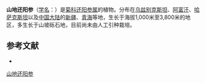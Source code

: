 {{Speciesbox
| name = 山地还阳参
| status = 
| status_system = 
| image =
| genus = Crepis
| species = oreades
| authority = Schrenk in Fisch et Mey.
}}

'''山地还阳参'''（[[学名|学名]]：{{lang|la|''Crepis oreades''}}）是[[菊科|菊科]][[还阳参属|还阳参属]]的植物。分布在[[乌兹别克斯坦|乌兹别克斯坦]]、[[阿富汗|阿富汗]]、[[哈萨克斯坦|哈萨克斯坦]]以及[[中国大陆|中国大陆]]的[[新疆|新疆]]、[[青海|青海]]等地，生长于海拔1,000米至3,800米的地区，多生长于山坡砾石地，目前尚未由人工引种栽培。

== 参考文献 ==
<div class="references-small">
* {{cite web| url =http://www.bioinfo.cn/db05/KmzwSpecies.php?action=view&id=4646| title =山地还阳参| work =《中国高等植物数据库全库》| publisher =中国科学院微生物研究所| author =昆明植物研究所| accessdate =2009-02-24| deadurl =yes| archiveurl =https://web.archive.org/web/20160305030307/http://www.bioinfo.cn/db05/KmzwSpecies.php?action=view&id=4646| archivedate =2016-03-05}}
</div>
{{Taxonbar|from=Q11044925}}

[[Category:还阳参属|山地还阳参]]


{{植物小作品}}